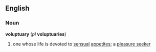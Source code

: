 == English ==
=== Noun ===
'''voluptuary''' (''pl'' '''voluptuaries''')
# one whose life is devoted to [[sensual]] [[appetites]]; a [[pleasure seeker]]